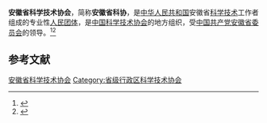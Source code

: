 {{Infobox PRCG
|机构名称 = 安徽省科学技术协会
|color    = #014099
|标志1    =
|届数     = 
|任期始   = 
|任期终   =
|职位1    = 主席
|人员1    = [[韩军_(1964年)|韩　军]]
|职位2    = 党组书记
|人员2    = [[金春龙|金春龙]]
|组织法规 = 中国科学技术协会章程
|上级机构 = [[中国科学技术协会|中国科学技术协会]]
|机构类型 = [[人民团体|人民团体]]
|行政级别 = 正厅级
|中共上级 = [[中国共产党安徽省委员会|中国共产党安徽省委员会]]
|中共本级 = 中国共产党安徽省科学技术协会党组
|场所1    = 
|地址1    = 
|时期1    =
|机构1    =
|官网1    = [https://www.ahpst.net.cn/ 安徽省科学技术协会]
}}
'''安徽省科学技术协会'''，简称'''安徽省科协'''，是[[中华人民共和国|中华人民共和国]]安徽省[[科学技术|科学技术]]工作者组成的专业性[[人民团体|人民团体]]，是[[中国科学技术协会|中国科学技术协会]]的地方组织，受[[中国共产党安徽省委员会|中国共产党安徽省委员会]]的领导。<ref>{{Cite book|title=中华人民共和国资料手册|author=蒋建华等主编|publisher=社会科学文献出版社|year=1999|isbn=|location=北京|pages=}}</ref><ref>{{Cite web|title=中国科学技术协会章程|url=http://www.cast.org.cn/col/col13/index.html|accessdate=2020-08-24|work=中国科学技术协会|archiveurl=https://web.archive.org/web/20181230171938/http://www.cast.org.cn/col/col13/index.html|archivedate=2018-12-30|dead-url=no}}</ref>

== 参考文献 ==
{{reflist}}

{{中华人民共和国各省级行政区|科学技术协会}}

{{Authority control}}
[[Category:安徽省科学技术协会|]]
[[Category:省级行政区科学技术协会|Category:省级行政区科学技术协会]]